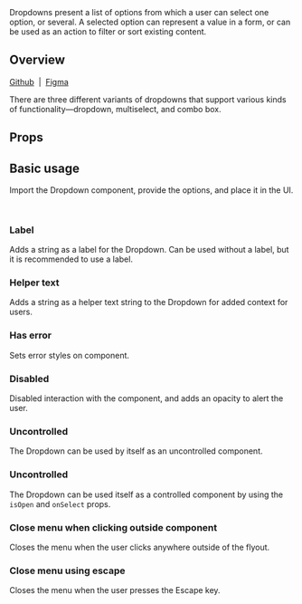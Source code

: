 
<Meta of={DropdownStories} />

<Title>Dropdown</Title>

<Subtitle>
  Dropdowns present a list of options from which a user can select one option,
  or several. A selected option can represent a value in a form, or can be used
  as an action to filter or sort existing content.
</Subtitle>

<Canvas of={DropdownStories.UnControlled} />

## Overview

[Github](https://github.com/recondesigns/be-ubiquitous/tree/main/src/components/Dropdown)
&nbsp;|&nbsp;
[Figma](https://www.figma.com/design/oEgm5fOGH5sZg86NnViCvo/Components?node-id=224-1971&t=CyoOKG08WesONLwt-1)

There are three different variants of dropdowns that support various kinds of functionality—dropdown, multiselect, and combo box.

## Props

<ArgTypes />

## Basic usage

Import the Dropdown component, provide the options, and place it in the UI.

```jsx
import { Dropdown } from "brutalist-ui"
```

<Canvas of={DropdownStories.UnControlled} />

### Label

Adds a string as a label for the Dropdown. Can be used without a label, but it is
recommended to use a label.

<Canvas of={DropdownStories.Label} />

### Helper text

Adds a string as a helper text string to the Dropdown for added context for users.

<Canvas of={DropdownStories.HelperText} />

### Has error

Sets error styles on component.

<Canvas of={DropdownStories.HasError} />

### Disabled

Disabled interaction with the component, and adds an opacity to alert the user.

<Canvas of={DropdownStories.Disabled} />

### Uncontrolled

The Dropdown can be used by itself as an uncontrolled component.

<Canvas of={DropdownStories.UnControlled} />

### Uncontrolled

The Dropdown can be used itself as a controlled component by using the `isOpen`
and `onSelect` props.

<Canvas of={DropdownStories.Controlled} />

### Close menu when clicking outside component

Closes the menu when the user clicks anywhere outside of the flyout.

<Canvas of={DropdownStories.CloseOnOutsideClick} />

### Close menu using escape

Closes the menu when the user presses the Escape key.

<Canvas of={DropdownStories.CloseOnEsc} />
